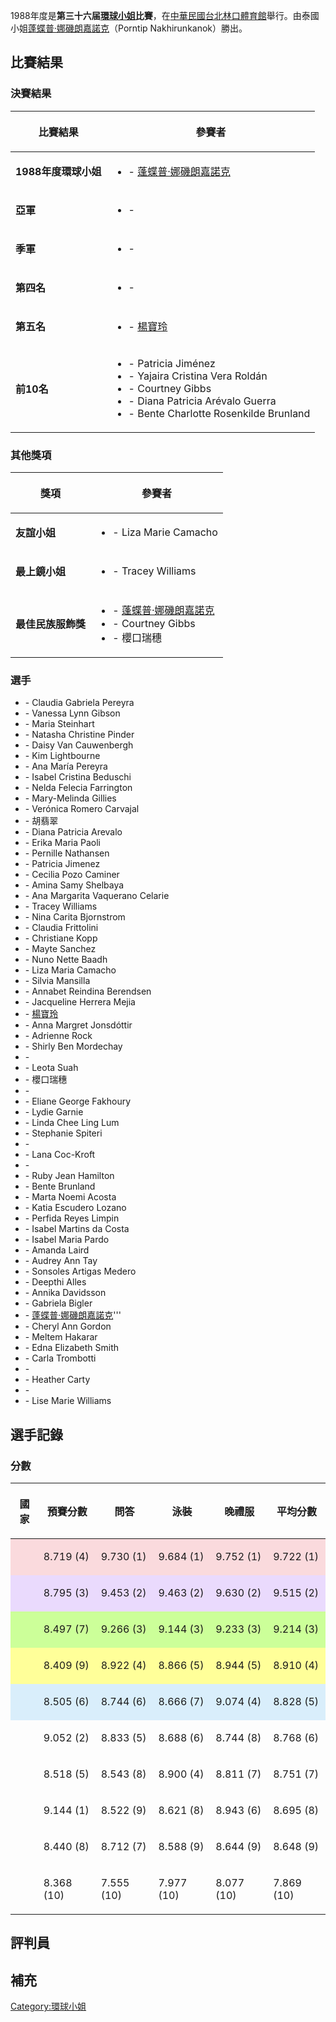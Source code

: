 1988年度是'''第三十六届[[環球小姐|環球小姐]]比賽'''，在[[中華民國|中華民國]][[台北林口體育館|台北林口體育館]]舉行。由泰國小姐[[蓬蝶普·娜磯朗嘉諾克|蓬蝶普·娜磯朗嘉諾克]]（Porntip Nakhirunkanok）勝出。

== 比賽結果 ==
=== 決賽結果 ===
{| class="wikitable"
! 比賽結果
! 參賽者
|-
| '''1988年度環球小姐'''
|
*'''{{flag|Thailand}}''' - [[蓬蝶普·娜磯朗嘉諾克|蓬蝶普·娜磯朗嘉諾克]]
|-
| '''亞軍'''
|
*'''{{flag|KOR}}''' - {{tsl|en|Jang Yoon-jeong (Miss Korea)|張允貞 (環球小姐)|張允貞}}
|-
| '''季軍'''
|
*'''{{flag|Mexico}}''' - {{tsl|en|Amanda Beatriz Olivares Philips|Amanda Olivares}}
|-
| '''第四名'''
|
*'''{{flag|Japan}}''' - {{tsl|jp|坂口美津穂}}
|-
| '''第五名'''
|
*'''{{flag|Hong Kong|colonial}}''' - [[楊寶玲|楊寶玲]]
|-
| '''前10名'''
|
*'''{{flag|Dominican Republic}}''' - Patricia Jiménez 
*'''{{flag|Venezuela|1930}}''' - Yajaira Cristina Vera Roldán
*'''{{USA}}''' - Courtney Gibbs
*'''{{flag|Colombia}}''' - Diana Patricia Arévalo Guerra
*'''{{flag|Norway}}''' - Bente Charlotte Rosenkilde Brunland
|}

=== 其他獎項 ===
{| class="wikitable"
! 獎項
! 參賽者
|-
| '''友誼小姐'''
| 
*'''{{flag|Guam}}''' - Liza Marie Camacho 
|-
| '''最上鏡小姐'''
|
*'''{{flag|England}}''' - Tracey Williams 
|-
| '''最佳民族服飾獎'''
|
*'''{{flag|Thailand}}''' - [[蓬蝶普·娜磯朗嘉諾克|蓬蝶普·娜磯朗嘉諾克]]
*'''{{USA}}''' - Courtney Gibbs
*'''{{flag|Japan}}''' - 櫻口瑞穗
|}

=== 選手 ===
*'''{{ARG}}''' - Claudia Gabriela Pereyra
*'''{{AUS}}''' - Vanessa Lynn Gibson
*'''{{AUT}}''' - Maria Steinhart
*'''{{BAH}}''' - Natasha Christine Pinder
*'''{{BEL}}''' - Daisy Van Cauwenbergh
*'''{{BER}}''' - Kim Lightbourne
*'''{{BOL}}''' - Ana María Pereyra
*'''{{BRA}}''' - Isabel Cristina Beduschi
*'''{{IVB}}''' - Nelda Felecia Farrington
*'''{{CAN}}''' - Mary-Melinda Gillies
*'''{{CHL}}''' - Verónica Romero Carvajal
*'''{{ROC}}''' - 胡翡翠
*'''{{COL}}''' - Diana Patricia Arevalo
*'''{{CRC}}''' - Erika Maria Paoli
*'''{{DNK}}''' - Pernille Nathansen
*'''{{DOM}}''' - Patricia Jimenez
*'''{{ECU}}''' - Cecilia Pozo Caminer
*'''{{EGY}}''' - Amina Samy Shelbaya
*'''{{SLV}}''' - Ana Margarita Vaquerano Celarie
*'''{{ENG}}''' - Tracey Williams
*'''{{FIN}}''' - Nina Carita Bjornstrom
*'''{{FRA}}''' - Claudia Frittolini
*'''{{GER}}''' - Christiane Kopp
*'''{{GIB}}''' - Mayte Sanchez
*'''{{GRL}}''' - Nuno Nette Baadh
*'''{{GUM}}''' - Liza Maria Camacho
*'''{{GUA}}''' - Silvia Mansilla
*'''{{NED}}''' - Annabet Reindina Berendsen
*'''{{HON}}''' - Jacqueline Herrera Mejia
*'''{{BHKG}}''' - [[楊寶玲|楊寶玲]]
*'''{{ISL}}''' - Anna Margret Jonsdóttir
*'''{{IRL}}''' - Adrienne Rock
*'''{{ISR}}''' - Shirly Ben Mordechay
*'''{{ITA}}''' - {{tsl|en|Simona Ventura|Simona Ventura}}
*'''{{JAM}}''' - Leota Suah 
*'''{{JPN}}''' - 櫻口瑞穗
*'''{{KOR}}''' - {{tsl|jp|チャン・ユンジョン_(MC)|張允貞 (環球小姐)|張允貞}}
*'''{{LBN}}''' - Eliane George Fakhoury
*'''{{LUX}}''' - Lydie Garnie
*'''{{MYS}}''' - Linda Chee Ling Lum
*'''{{MLT}}''' - Stephanie Spiteri
*'''{{MEX}}''' - {{tsl|en|Amanda Beatriz Olivares Philips|Amanda Olivares}}
*'''{{NZL}}''' - Lana Coc-Kroft
*'''{{NGA}}''' - {{tsl|en|Omasan Buwa|Omasan Tokurbo Buwa}}
*'''{{MNP}}''' - Ruby Jean Hamilton
*'''{{NOR}}''' - Bente Brunland
*'''{{PAR}}''' - Marta Noemi Acosta
*'''{{PER}}''' - Katia Escudero Lozano
*'''{{PHI}}''' - Perfida Reyes Limpin
*'''{{PRT}}''' - Isabel Martins da Costa
*'''{{PUR}}''' - Isabel Maria Pardo
*'''{{SCO}}''' - Amanda Laird
*'''{{SIN}}''' - Audrey Ann Tay
*'''{{ESP}}''' - Sonsoles Artigas Medero
*'''{{SRI}}''' - Deepthi Alles
*'''{{SWE}}''' - Annika Davidsson
*'''{{CHE}}''' - Gabriela Bigler
*'''{{THA}}''' - [[蓬蝶普·娜磯朗嘉諾克|蓬蝶普·娜磯朗嘉諾克]]'''
*'''{{TRI}}''' - Cheryl Ann Gordon
*'''{{TUR}}''' - Meltem Hakarar
*'''{{TCA}}''' - Edna Elizabeth Smith
*'''{{URY}}''' - Carla Trombotti
*'''{{USA}}''' - {{tsl|en|Courtney Gibbs|Courtney Gibbs}}
*'''{{VIR}}''' - Heather Carty
*'''{{VEN}}''' - {{tsl|en|Yajaira Cristina Vera Roldán|Yajaira Roldán}}
*'''{{WAL}}''' - Lise Marie Williams

== 選手記錄 ==

=== 分數 ===
{| class="wikitable sortable collapsible"
|-
! 國家
! 預賽分數
! 問答
! 泳裝
! 晚禮服
! 平均分數
|-
| style="background-color:#FADADD;"|{{THA}}
| style="background-color:#FADADD;"|8.719 (4)
| style="background-color:#FADADD;"|9.730 (1)
| style="background-color:#FADADD;"|9.684 (1)
| style="background-color:#FADADD;"|9.752 (1)
| style="background-color:#FADADD;"|9.722 (1)
|-
| style="background-color:#eadafd;"|{{KOR}}
| style="background-color:#eadafd;"|8.795 (3)
| style="background-color:#eadafd;"|9.453 (2)
| style="background-color:#eadafd;"|9.463 (2)
| style="background-color:#eadafd;"|9.630 (2)
| style="background-color:#eadafd;"|9.515 (2)
|-
| style="background-color:#ccff99;"|{{MEX}}
| style="background-color:#ccff99;"|8.497 (7)
| style="background-color:#ccff99;"|9.266 (3)
| style="background-color:#ccff99;"|9.144 (3)
| style="background-color:#ccff99;"|9.233 (3)
| style="background-color:#ccff99;"|9.214 (3)
|-
| style="background-color:#ffff99;"|{{JAP}}
| style="background-color:#ffff99;"|8.409 (9)
| style="background-color:#ffff99;"|8.922 (4)
| style="background-color:#ffff99;"|8.866 (5)
| style="background-color:#ffff99;"|8.944 (5)
| style="background-color:#ffff99;"|8.910 (4)
|-
| style="background-color:#d9eefb;"|{{flag|Hong Kong|colonial}}
| style="background-color:#d9eefb;"|8.505 (6)
| style="background-color:#d9eefb;"|8.744 (6)
| style="background-color:#d9eefb;"|8.666 (7)
| style="background-color:#d9eefb;"|9.074 (4)
| style="background-color:#d9eefb;"|8.828 (5)
|-
| {{DOM}}
| 9.052 (2)
| 8.833 (5)
| 8.688 (6)
| 8.744 (8)
| 8.768 (6)
|-
| {{VEN}}
| 8.518 (5)
| 8.543 (8)
| 8.900 (4)
| 8.811 (7)
| 8.751 (7)
|-
| {{USA}}
| 9.144 (1)
| 8.522 (9)
| 8.621 (8)
| 8.943 (6)
| 8.695 (8)
|-
| {{COL}}
| 8.440 (8)
| 8.712 (7)
| 8.588 (9)
| 8.644 (9)
| 8.648 (9)
|-
| {{NOR}}
| 8.368 (10)
| 7.555 (10)
| 7.977 (10)
| 8.077 (10)
| 7.869 (10)
|}

== 評判員 ==

== 補充 ==

{{環球小姐}}

[[Category:環球小姐|Category:環球小姐]]